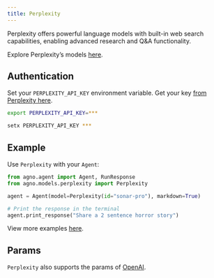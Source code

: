 ```yaml
---
title: Perplexity
---
```


Perplexity offers powerful language models with built-in web search capabilities, enabling advanced research and Q&A functionality. 

Explore Perplexity’s models [here](https://docs.perplexity.ai/guides/model-cards).

## Authentication

Set your `PERPLEXITY_API_KEY` environment variable. Get your key [from Perplexity here](https://www.perplexity.ai/settings/api).

<CodeGroup>

```bash Mac
export PERPLEXITY_API_KEY=***
```

```bash Windows
setx PERPLEXITY_API_KEY ***
```

</CodeGroup>

## Example

Use `Perplexity` with your `Agent`:

<CodeGroup>

```python agent.py
from agno.agent import Agent, RunResponse
from agno.models.perplexity import Perplexity

agent = Agent(model=Perplexity(id="sonar-pro"), markdown=True)

# Print the response in the terminal
agent.print_response("Share a 2 sentence horror story")

```

</CodeGroup>

<Note> View more examples [here](../examples/models/perplexity). </Note>

## Params

<Snippet file="model-perplexity-params.mdx" />

`Perplexity` also supports the params of [OpenAI](/reference/models/openai).

